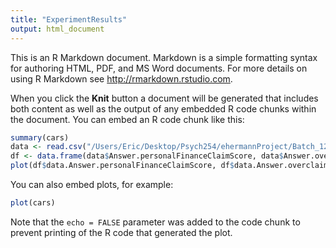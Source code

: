 ```yaml
---
title: "ExperimentResults"
output: html_document
---
```


This is an R Markdown document. Markdown is a simple formatting syntax for authoring HTML, PDF, and MS Word documents. For more details on using R Markdown see <http://rmarkdown.rstudio.com>.

When you click the **Knit** button a document will be generated that includes both content as well as the output of any embedded R code chunks within the document. You can embed an R code chunk like this:

```r
summary(cars)
data <- read.csv("/Users/Eric/Desktop/Psych254/ehermannProject/Batch_122585_batch_results.csv")
df <- data.frame(data$Answer.personalFinanceClaimScore, data$Answer.overclaimingScore, data$Answer.FLQuizScore)
plot(df$data.Answer.personalFinanceClaimScore, df$data.Answer.overclaimingScore)
```

You can also embed plots, for example:

```r
plot(cars)
```

Note that the `echo = FALSE` parameter was added to the code chunk to prevent printing of the R code that generated the plot.
